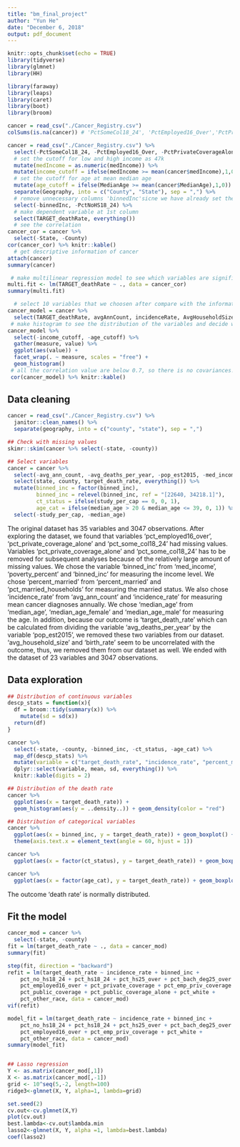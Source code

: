 ```yaml
---
title: "bm_final_project"
author: "Yun He"
date: "December 6, 2018"
output: pdf_document
---
```


```r
knitr::opts_chunk$set(echo = TRUE)
library(tidyverse)
library(glmnet)
library(HH)

library(faraway)
library(leaps)
library(caret)
library(boot)
library(broom)

```

```r
cancer = read_csv("./Cancer_Registry.csv")
colSums(is.na(cancer)) # 'PctSomeCol18_24', 'PctEmployed16_Over','PctPrivateCoverageAlone' should be removed because they have lots of NA.  
```

```r
cancer = read_csv("./Cancer_Registry.csv") %>% 
  select(-PctSomeCol18_24, -PctEmployed16_Over, -PctPrivateCoverageAlone) %>% 
  # set the cutoff for low and high income as 47k
  mutate(medIncome = as.numeric(medIncome)) %>% 
  mutate(income_cutoff = ifelse(medIncome >= mean(cancer$medIncome),1,0)) %>%
  # set the cutoff for age at mean median age 
  mutate(age_cutoff = ifelse(MedianAge >= mean(cancer$MedianAge),1,0)) %>%
  separate(Geography, into = c("County", "State"), sep = ",") %>%
  # remove unnecessary columns 'binnedInc'sicne we have already set the cutoff for income and 'PctNoHS18_24' should be removed because there is no corresponding variable for people who are 25 and over.
  select(-binnedInc, -PctNoHS18_24) %>% 
  # make dependent variable at 1st column 
  select(TARGET_deathRate, everything())
  # see the correlation
cancer_cor = cancer %>% 
  select(-State, -County)
cor(cancer_cor) %>% knitr::kable()
  # get descriptive information of cancer 
attach(cancer)
summary(cancer)
```

```r
 # make multilinear regression model to see which variables are significant 
multi.fit <- lm(TARGET_deathRate ~ ., data = cancer_cor)
summary(multi.fit)
```

```r
  # select 10 variables that we choosen after compare with the information from the research literature 
cancer_model = cancer %>% 
  select(TARGET_deathRate, avgAnnCount, incidenceRate, AvgHouseholdSize, studyPerCap, income_cutoff, age_cutoff, PercentMarried, PctPrivateCoverage, PctWhite, PctHS25_Over)  
 # make histogram to see the distribution of the variables and decide whether we need transformation 
cancer_model %>%
  select(-income_cutoff, -age_cutoff) %>%
  gather(measure, value) %>%
  ggplot(aes(value)) +
  facet_wrap(. ~ measure, scales = "free") +
  geom_histogram()
 # all the correlation value are below 0.7, so there is no covariances. 
 cor(cancer_model) %>% knitr::kable()
```

## Data cleaning 

```r
cancer = read_csv("./Cancer_Registry.csv") %>% 
  janitor::clean_names() %>% 
  separate(geography, into = c("county", "state"), sep = ",")

## Check with missing values
skimr::skim(cancer %>% select(-state, -county))

## Select variables
cancer = cancer %>% 
  select(-avg_ann_count, -avg_deaths_per_year, -pop_est2015, -med_income, -poverty_percent, -median_age_male, -median_age_female, -avg_household_size, -pct_some_col18_24, -pct_private_coverage_alone, -birth_rate, -pct_married_households) %>% 
  select(state, county, target_death_rate, everything()) %>% 
  mutate(binned_inc = factor(binned_inc),
         binned_inc = relevel(binned_inc, ref = "[22640, 34218.1]"),
         ct_status = ifelse(study_per_cap == 0, 0, 1),
         age_cat = ifelse(median_age > 20 & median_age <= 39, 0, 1)) %>% 
  select(-study_per_cap, -median_age)


```

The original dataset has 35 variables and 3047 observations. After exploring the dataset, we found that variables 'pct_employed16_over', 'pct_private_coverage_alone' and 'pct_some_col18_24' had missing values. Variables 'pct_private_coverage_alone' and 'pct_some_col18_24' has to be removed for subsequent analyses because of the relatively large amount of missing values. We chose the variable 'binned_inc' from 'med_income', 'poverty_percent' and 'binned_inc' for measuring the income level. We chose 'percent_married' from 'percent_married' and 'pct_married_households' for measuring the married status. We also chose 'incidence_rate' from 'avg_ann_count' and 'incidence_rate' for measuring mean cancer diagnoses annually. We chose 'median_age' from 'median_age', 'median_age_female' and 'median_age_male' for measuring the age. In addition, because our outcome is 'target_death_rate' which can be calculated from dividing the variable 'avg_deaths_per_year' by the variable 'pop_est2015', we removed these two variables from our dataset. 'avg_household_size' and 'birth_rate' seem to be uncorrelated with the outcome, thus, we removed them from our dataset as well. We ended with the dataset of 23 variables and 3047 observations.

## Data exploration

```r
## Distribution of continuous variables
descp_stats = function(x){
  df = broom::tidy(summary(x)) %>% 
    mutate(sd = sd(x))
  return(df)
}

cancer %>% 
  select(-state, -county, -binned_inc, -ct_status, -age_cat) %>% 
  map_df(descp_stats) %>%
  mutate(variable = c("target_death_rate", "incidence_rate", "percent_married", "pct_no_hs18_24", "pct_hs18_24", "pct_bach_deg18_24", "pct_hs25_over", "pct_bach_deg25_over", "pct_employed16_over", "pct_unemployed16_over", "pct_private_coverage", "pct_emp_priv_coverage", "pct_public_coverage", "pct_public_coverage_alone", "pct_white", "pct_black", "pct_asian", "pct_other_race")) %>% 
  dplyr::select(variable, mean, sd, everything()) %>%
  knitr::kable(digits = 2)

## Distribution of the death rate
cancer %>%
  ggplot(aes(x = target_death_rate)) + 
  geom_histogram(aes(y = ..density..)) + geom_density(color = "red")

## Distribution of categorical variables
cancer %>% 
  ggplot(aes(x = binned_inc, y = target_death_rate)) + geom_boxplot() +
  theme(axis.text.x = element_text(angle = 60, hjust = 1))

cancer %>% 
  ggplot(aes(x = factor(ct_status), y = target_death_rate)) + geom_boxplot()

cancer %>% 
  ggplot(aes(x = factor(age_cat), y = target_death_rate)) + geom_boxplot()
```

The outcome 'death rate' is normally distributed.

## Fit the model

```r
cancer_mod = cancer %>% 
  select(-state, -county)
fit = lm(target_death_rate ~ ., data = cancer_mod)
summary(fit)

step(fit, direction = "backward")
refit = lm(target_death_rate ~ incidence_rate + binned_inc + 
    pct_no_hs18_24 + pct_hs18_24 + pct_hs25_over + pct_bach_deg25_over + 
    pct_employed16_over + pct_private_coverage + pct_emp_priv_coverage + 
    pct_public_coverage + pct_public_coverage_alone + pct_white + 
    pct_other_race, data = cancer_mod)
vif(refit)

model_fit = lm(target_death_rate ~ incidence_rate + binned_inc + 
    pct_no_hs18_24 + pct_hs18_24 + pct_hs25_over + pct_bach_deg25_over + 
    pct_employed16_over + pct_emp_priv_coverage + pct_white + 
    pct_other_race, data = cancer_mod) 
summary(model_fit)


## Lasso regression
Y <- as.matrix(cancer_mod[,1])
X <- as.matrix(cancer_mod[,-1])
grid <- 10^seq(5,-2, length=100)
ridge3<-glmnet(X, Y, alpha=1, lambda=grid)

set.seed(2)
cv.out<-cv.glmnet(X,Y)
plot(cv.out)
best.lambda<-cv.out$lambda.min
lasso2<-glmnet(X, Y, alpha =1, lambda=best.lambda)
coef(lasso2)

```

